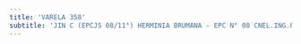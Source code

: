 ```yaml
---
title: 'VARELA 358'
subtitle: 'JIN C (EPCJS 08/11°) HERMINIA BRUMANA - EPC N° 08 CNEL.ING.PEDRO ANTONIO CERVIÑO'
---
```



